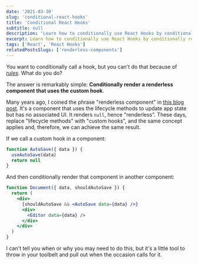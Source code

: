 ```yaml
---
date: '2021-03-30'
slug: 'conditional-react-hooks'
title: 'Conditional React Hooks'
subtitle: null
description: 'Learn how to conditionally use React Hooks by conditionally rendering a "renderless component".'
excerpt: Learn how to conditionally use React Hooks by conditionally rendering a "renderless component".
tags: ['React', 'React Hooks']
relatedPostsSlugs: ['renderless-components']
---
```


You want to conditionally call a hook, but you can't do that because of [_rules_](https://reactjs.org/docs/hooks-rules.html). What do you do?

The answer is remarkably simple: **Conditionally render a renderless component that uses the custom hook**.

Many years ago, I coined the phrase "renderless component" in [this blog post](/renderless-components). It's a component that uses the lifecycle methods to update app state but has no associated UI. It renders `null`, hence "renderless". These days, replace "lifecycle methods" with "custom hooks", and the same concept applies and, therefore, we can achieve the same result.

If we call a custom hook in a component:

```jsx
function AutoSave({ data }) {
  useAutoSave(data)
  return null
}
```

And then conditionally render that component in another component:

```jsx
function Document({ data, shouldAutoSave }) {
  return (
    <div>
      {shouldAutoSave && <AutoSave data={data} />}
      <div>
        <Editor data={data} />
      </div>
    </div>
  )
}
```

I can't tell you when or why you may need to do this, but it's a little tool to throw in your toolbelt and pull out when the occasion calls for it.
